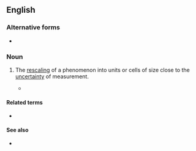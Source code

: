 ==English==

===Alternative forms===
* {{l|en|coarse graining}}

===Noun===
{{en-noun|head=[[coarse]]-[[graining]]}}

# {{label|en|science}} The [[rescaling]] of a phenomenon into units or cells of size close to the [[uncertainty]] of measurement.
#* {{quote-book|2005|James B. Hartle|Quo Vadis Quantum Mechanics?|page=75|isbn=3540221883|chapter=What Connects Different Interpretations of Quantum Mechanics?|url=http://books.google.com/books?id=6HEaNL40C0MC|passage=As human observers we focus almost entirely on '''coarse-grainings''' of this quasiclassical realm. However, quantum theory does not distinguish the classical realm from other decoherent sets...}}

====Related terms====
* {{l|en|coarse-grained}}

====See also====
* {{pedialite|Granularity}}